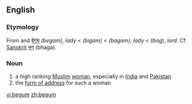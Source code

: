 {{see|Begum}}
==English==
{{wikipedia}}

===Etymology===
From {{Urd.}} {{ur-Arab|[[بیگم]]}} and {{Hind.}} [[बेगम]] ''(begam)'', ''lady'' < {{Pers.}} {{fa-Arab|[[بیگم]]}} ''(bigam)'' < {{Pers.}} {{fa-Arab|[[بگم]]}} ''(bagam)'', ''lady'' < {{Pers.}} {{fa-Arab|[[بگ]]}} (''bag''), ''lord''.  Cf. [[Sanskrit]] [[भग]] (bhaga).

===Noun===
{{en-noun}}

# a high ranking [[Muslim]] [[woman]], especially in [[India]] and [[Pakistan]]
# the [[form of address]] for such a woman

[[vi:begum]]
[[zh:begum]]